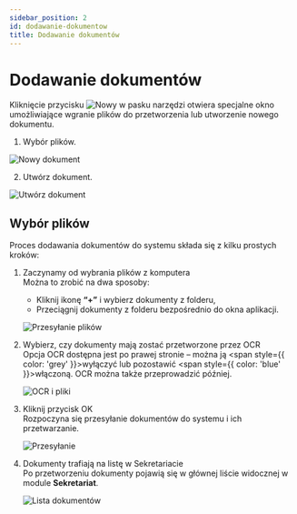 ```yaml
---
sidebar_position: 2
id: dodawanie-dokumentow
title: Dodawanie dokumentów
---
```


# Dodawanie dokumentów

Kliknięcie przycisku ![Nowy](/img/nowy.png) w pasku narzędzi otwiera specjalne okno umożliwiające wgranie plików do przetworzenia lub utworzenie nowego dokumentu.

1. Wybór plików.

![Nowy dokument](/img/nowy_dokument.png)

2. Utwórz dokument.

![Utwórz dokument](/img/nowy_dokument2.png)

## Wybór plików

Proces dodawania dokumentów do systemu składa się z kilku prostych kroków:

1. Zaczynamy od wybrania plików z komputera  
   Można to zrobić na dwa sposoby:  
   - Kliknij ikonę **“+”** i wybierz dokumenty z folderu,  
   - Przeciągnij dokumenty z folderu bezpośrednio do okna aplikacji.

   ![Przesyłanie plików](/img/przesylanie_dok.png)

2. Wybierz, czy dokumenty mają zostać przetworzone przez OCR  
   Opcja OCR dostępna jest po prawej stronie – można ją <span style={{ color: 'grey' }}>wyłączyć</span> lub pozostawić <span style={{ color: 'blue' }}>włączoną</span>. OCR można także przeprowadzić później.

   ![OCR i pliki](/img/wybor_plikow_ocr.png)

3. Kliknij przycisk OK  
   Rozpoczyna się przesyłanie dokumentów do systemu i ich przetwarzanie.

   ![Przesyłanie](/img/ladowanie_dok.png)

4. Dokumenty trafiają na listę w Sekretariacie  
   Po przetworzeniu dokumenty pojawią się w głównej liście widocznej w module **Sekretariat**.

   ![Lista dokumentów](/img/sekretariat_lista.png)
